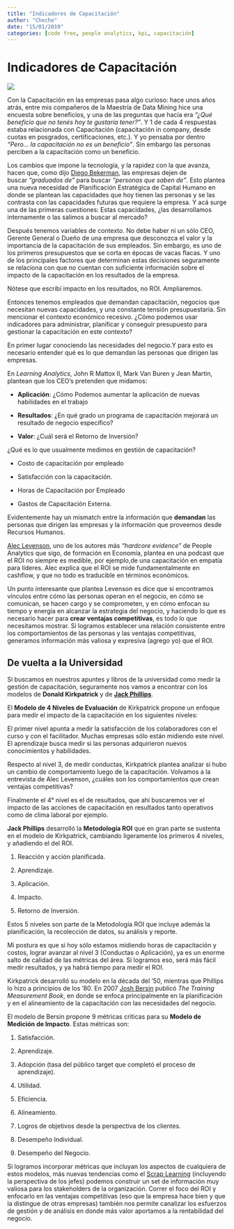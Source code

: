 ```yaml
---
title: "Indicadores de Capacitación"
author: "Checho"
date: "15/01/2019"
categories: [code free, people analytics, kpi, capacitación]
---
```


# Indicadores de Capacitación

![](https://github.com/chechoid/chechoid-blog/blob/main/posts/indicadores_capacitacion/16251.jpg?raw=true)

Con la Capacitación en las empresas pasa algo curioso: hace unos años atrás, entre mis compañeros de la Maestría de Data Mining hice una encuesta sobre beneficios, y una de las preguntas que hacía era *"¿Qué beneficio que no tenés hoy te gustaría tener?"*. Y 1 de cada 4 respuestas estaba relacionada con Capacitación (capacitación in company, desde cuotas en posgrados, certificaciones, etc.). Y yo pensaba por dentro *"Pero... la capacitación no es un beneficio"*. Sin embargo las personas perciben a la capacitación como un beneficio.

Los cambios que impone la tecnología, y la rapidez con la que avanza, hacen que, como dijo [Diego Bekerman](https://www.linkedin.com/in/diegobekerman/), las empresas dejen de buscar *"graduados de"* para buscar *"personas que saben de"*. Esto plantea una nueva necesidad de Planificación Estratégica de Capital Humano en donde se plantean las capacidades que hoy tienen las personas y se las contrasta con las capacidades futuras que requiere la empresa. Y acá surge una de las primeras cuestiones: Estas capacidades, ¿las desarrollamos internamente o las salimos a buscar al mercado?

Después tenemos variables de contexto. No debe haber ni un sólo CEO, Gerente General o Dueño de una empresa que desconozca el valor y la importancia de la capacitación de sus empleados. Sin embargo, es uno de los primeros presupuestos que se corta en épocas de vacas flacas. Y uno de los principales factores que determinan estas decisiones seguramente se relaciona con que no cuentan con suficiente información sobre el impacto de la capacitación en los resultados de la empresa.

Nótese que escribí impacto en los resultados, no ROI. Ampliaremos.

Entonces tenemos empleados que demandan capacitación, negocios que necesitan nuevas capacidades, y una constante tensión presupuestaria. Sin mencionar el contexto económico recesivo. ¿Cómo podemos usar indicadores para administrar, planificar y conseguir presupuesto para gestionar la capacitación en este contexto?

En primer lugar conociendo las necesidades del negocio.Y para esto es necesario entender qué es lo que demandan las personas que dirigen las empresas.

En *Learning Analytics*, John R Mattox II, Mark Van Buren y Jean Martin, plantean que los CEO's pretenden que midamos:

-   **Aplicación**: ¿Cómo Podemos aumentar la aplicación de nuevas habilidades en el trabajo

-   **Resultados**: ¿En qué grado un programa de capacitación mejorará un resultado de negocio específico?

-   **Valor**: ¿Cuál será el Retorno de Inversión?

¿Qué es lo que usualmente medimos en gestión de capacitación?

-   Costo de capacitación por empleado

-   Satisfacción con la capacitación.

-   Horas de Capacitación por Empleado

-   Gastos de Capacitación Externa.

Evidentemente hay un mismatch entre la información que **demandan** las personas que dirigen las empresas y la información que proveemos desde Recursos Humanos.

[Alec Levenson](https://www.linkedin.com/in/alec-levenson-8915475/), uno de los autores más *"hardcore evidence"* de People Analytics que sigo, de formación en Economía, plantea en una podcast que el ROI no siempre es medible, por ejemplo,de una capacitación en empatía para líderes. Alec explica que el ROI se mide fundamentalmente en cashflow, y que no todo es traducible en términos económicos.

Un punto interesante que plantea Levenson es dice que si encontramos vínculos entre cómo las personas operan en el negocio, en cómo se comunican, se hacen cargo y se comprometen, y en cómo enfocan su tiempo y energía en alcanzar la estrategia del negocio, y haciendo lo que es necesario hacer para **crear ventajas competitivas**, es todo lo que necesitamos mostrar. Si logramos establecer una relación consistente entre los comportamientos de las personas y las ventajas competitivas, generamos información más valiosa y expresiva (agrego yo) que el ROI.

## **De vuelta a la Universidad**

Si buscamos en nuestros apuntes y libros de la universidad como medir la gestión de capacitación, seguramente nos vamos a encontrar con los modelos de **Donald Kirkpatrick** y de [**Jack Phillips**](https://www.linkedin.com/in/roiinstituteinc/).

El **Modelo de 4 Niveles de Evaluación** de Kirkpatrick propone un enfoque para medir el impacto de la capacitación en los siguientes niveles:

El primer nivel apunta a medir la satisfacción de los colaboradores con el curso y con el facilitador. Muchas empresas sólo están midiendo este nivel. El aprendizaje busca medir si las personas adquirieron nuevos conocimientos y habilidades.

Respecto al nivel 3, de medir conductas, Kirkpatrick plantea analizar si hubo un cambio de comportamiento luego de la capacitación. Volvamos a la entrevista de Alec Levenson, ¿cuáles son los comportamientos que crean ventajas competitivas?

Finalmente el 4° nivel es el de resultados, que ahí buscaremos ver el impacto de las acciones de capacitación en resultados tanto operativos como de clima laboral por ejemplo.

**Jack Phillips** desarrolló la **Metodología ROI** que en gran parte se sustenta en el modelo de Kirkpatrick, cambiando ligeramente los primeros 4 niveles, y añadiendo el del ROI.

1.  Reacción y acción planificada.

2.  Aprendizaje.

3.  Aplicación.

4.  Impacto.

5.  Retorno de Inversión.

Estos 5 niveles son parte de la Metodología ROI que incluye además la planificación, la recolección de datos, su análisis y reporte.

Mi postura es que si hoy sólo estamos midiendo horas de capacitación y costos, lograr avanzar al nivel 3 (Conductas o Aplicación), ya es un enorme salto de calidad de las métricas del área. Si logramos eso, será más fácil medir resultados, y ya habrá tiempo para medir el ROI.

Kirkpatrick desarrolló su modelo en la década del '50, mientras que Phillips lo hizo a principios de los '80. En 2007 [Josh Bersin](https://www.linkedin.com/in/bersin/) publicó *The Training Measurement Book*, en donde se enfoca principalmente en la planificación y en el alineamiento de la capacitación con las necesidades del negocio.

El modelo de Bersin propone 9 métricas críticas para su **Modelo de Medición de Impacto**. Estas métricas son:

1.  Satisfacción.

2.  Aprendizaje.

3.  Adopción (tasa del público target que completó el proceso de aprendizaje).

4.  Utilidad.

5.  Eficiencia.

6.  Alineamiento.

7.  Logros de objetivos desde la perspectiva de los clientes.

8.  Desempeño Individual.

9.  Desempeño del Negocio.

Si logramos incorporar métricas que incluyan los aspectos de cualquiera de estos modelos, más nuevas tendencias como el [Scrap Learning](https://chechoid.netlify.app/posts/scrap_learning/) (incluyendo la perspectiva de los jefes) podemos construir un set de información muy valiosa para los stakeholders de la organización. Correr el foco del ROI y enfocarlo en las ventajas competitivas (eso que la empresa hace bien y que la distingue de otras empresas) también nos permite canalizar los esfuerzos de gestión y de análisis en donde más valor aportamos a la rentabilidad del negocio.
